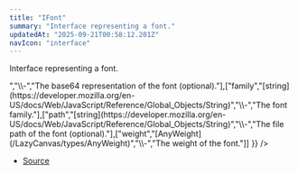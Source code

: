 ```yaml
---
title: "IFont"
summary: "Interface representing a font."
updatedAt: "2025-09-21T00:58:12.201Z"
navIcon: "interface"
---
```



Interface representing a font.

<Table data={{ headers: [{"content":"Property","key":"property","sortable":true},{"content":"Type","key":"type","sortable":true},{"content":"Value","key":"value","sortable":true},{"content":"Description","key":"description"}], rows: [["base64","Buffer\\<ArrayBufferLike\\>","\\-","The base64 representation of the font (optional)."],["family","[string](https://developer.mozilla.org/en-US/docs/Web/JavaScript/Reference/Global_Objects/String)","\\-","The font family."],["path","[string](https://developer.mozilla.org/en-US/docs/Web/JavaScript/Reference/Global_Objects/String)","\\-","The file path of the font (optional)."],["weight","[AnyWeight](/LazyCanvas/types/AnyWeight)","\\-","The weight of the font."]] }} />


- [Source](https://github.com/NMMTY/LazyCanvas/blob/1d5786684b8ca8d543a4533b2b64f8d093b1e426/packages/lazycanvas/src/structures/helpers/Font.ts#L6)